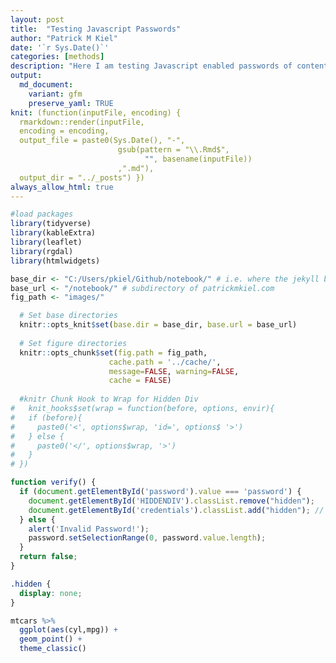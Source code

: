 ```yaml
---
layout: post
title:  "Testing Javascript Passwords"
author: "Patrick M Kiel"
date: '`r Sys.Date()`'
categories: [methods]
description: "Here I am testing Javascript enabled passwords of content on my blog"
output:
  md_document:
    variant: gfm
    preserve_yaml: TRUE
knit: (function(inputFile, encoding) {
  rmarkdown::render(inputFile, 
  encoding = encoding, 
  output_file = paste0(Sys.Date(), "-",
                        gsub(pattern = "\\.Rmd$",
                              "", basename(inputFile))
                        ,".md"), 
  output_dir = "../_posts") })
always_allow_html: true
---
```


```r
#load packages
library(tidyverse)
library(kableExtra)
library(leaflet)
library(rgdal)
library(htmlwidgets)

base_dir <- "C:/Users/pkiel/Github/notebook/" # i.e. where the jekyll blog is on the hard drive.
base_url <- "/notebook/" # subdirectory of patrickmkiel.com
fig_path <- "images/"

  # Set base directories
  knitr::opts_knit$set(base.dir = base_dir, base.url = base_url)
  
  # Set figure directories
  knitr::opts_chunk$set(fig.path = fig_path,
                      cache.path = '../cache/',
                      message=FALSE, warning=FALSE,
                      cache = FALSE)
  
  #knitr Chunk Hook to Wrap for Hidden Div
#   knit_hooks$set(wrap = function(before, options, envir){
#   if (before){
#     paste0('<', options$wrap, 'id=', options$ '>')
#   } else {
#     paste0('</', options$wrap, '>')
#   }
# })
```

```js
function verify() {
  if (document.getElementById('password').value === 'password') {
    document.getElementById('HIDDENDIV').classList.remove("hidden"); 
    document.getElementById('credentials').classList.add("hidden"); // Hide the div containing the credentials
  } else {
    alert('Invalid Password!');
    password.setSelectionRange(0, password.value.length);
  }
  return false;
}
```

```css
.hidden {
  display: none;
}
```

<!-- The password box -->
<!-- <div id="credentials"> -->
<!--   <input type="text" id="password" onkeydown="if (event.keyCode == 13) verify()" /> -->
<!--   <br/> -->
<!--   <input id="button" type="button" value="Show Content" onclick="verify()" /> -->
<!-- </div> -->

<!-- The content we want to show after password -->
<!-- <div id="HIDDENDIV" class="hidden"> -->
```r
mtcars %>%
  ggplot(aes(cyl,mpg)) +
  geom_point() +
  theme_classic()
```


<!-- </div> -->
